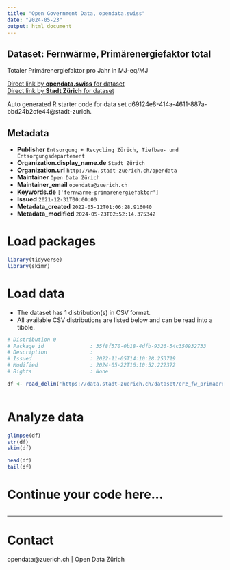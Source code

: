 ```yaml
---
title: "Open Government Data, opendata.swiss"
date: "2024-05-23"
output: html_document
---
```


## Dataset: Fernwärme, Primärenergiefaktor total


Totaler Primärenergiefaktor pro Jahr in MJ-eq/MJ


[Direct link by **opendata.swiss** for dataset](https://opendata.swiss/de/dataset/fernwarme-primarenergiefaktor-total)<br>
[Direct link by **Stadt Zürich** for dataset](https://data.stadt-zuerich.ch/dataset/erz_fw_primaerenergiefaktor)

Auto generated R starter code for data set d69124e8-414a-4611-887a-bbd24b2cfe44@stadt-zurich.

## Metadata

- **Publisher** `Entsorgung + Recycling Zürich, Tiefbau- und Entsorgungsdepartement`
- **Organization.display_name.de** `Stadt Zürich`
- **Organization.url** `http://www.stadt-zuerich.ch/opendata`
- **Maintainer** `Open Data Zürich`
- **Maintainer_email** `opendata@zuerich.ch`
- **Keywords.de** `['fernwarme-primarenergiefaktor']`
- **Issued** `2021-12-31T00:00:00`
- **Metadata_created** `2022-05-12T01:06:28.916040`
- **Metadata_modified** `2024-05-23T02:52:14.375342`


# Load packages

```r

library(tidyverse)
library(skimr)

```

# Load data

-   The dataset has 1 distribution(s) in CSV format.
-   All available CSV distributions are listed below and can be read into a tibble.

```r

# Distribution 0
# Package_id               : 35f8f570-0b18-4dfb-9326-54c350932733
# Description              : 
# Issued                   : 2022-11-05T14:10:28.253719
# Modified                 : 2024-05-22T16:10:52.222372
# Rights                   : None

df <- read_delim('https://data.stadt-zuerich.ch/dataset/erz_fw_primaerenergiefaktor/download/fw_primaerenergiefaktor.csv')



```

# Analyze data

```r

glimpse(df)
str(df)
skim(df)

head(df)
tail(df)

```

# Continue your code here...

```r

```

------------------------------------------------------------------------

# Contact

opendata@zuerich.ch | Open Data Zürich
